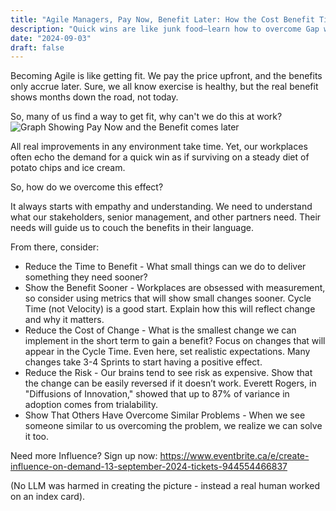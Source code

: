 ```yaml
---
title: "Agile Managers, Pay Now, Benefit Later: How the Cost Benefit Timing Gap Undermines Your Influence"
description: "Quick wins are like junk food—learn how to overcome Gap without eating more sugar"
date: "2024-09-03"
draft: false
---
```


Becoming Agile is like getting fit. We pay the price upfront, and the benefits only accrue later. Sure, we all know exercise is healthy, but the real benefit shows months down the road, not today.

So, many of us find a way to get fit, why can't we do this at work?
![Graph Showing Pay Now and the Benefit comes later](src/content/images/CostBenefitTimingGap.jpg)

All real improvements in any environment take time. Yet, our workplaces often echo the demand for a quick win as if surviving on a steady diet of potato chips and ice cream.

So, how do we overcome this effect?

It always starts with empathy and understanding. We need to understand what our stakeholders, senior management, and other partners need. Their needs will guide us to couch the benefits in their language.

From there, consider:

- Reduce the Time to Benefit - What small things can we do to deliver something they need sooner?
- Show the Benefit Sooner - Workplaces are obsessed with measurement, so consider using metrics that will show small changes sooner. Cycle Time (not Velocity) is a good start. Explain how this will reflect change and why it matters.
- Reduce the Cost of Change - What is the smallest change we can implement in the short term to gain a benefit? Focus on changes that will appear in the Cycle Time. Even here, set realistic expectations. Many changes take 3-4 Sprints to start having a positive effect.
- Reduce the Risk - Our brains tend to see risk as expensive. Show that the change can be easily reversed if it doesn’t work. Everett Rogers, in "Diffusions of Innovation," showed that up to 87% of variance in adoption comes from trialability.
- Show That Others Have Overcome Similar Problems - When we see someone similar to us overcoming the problem, we realize we can solve it too.

Need more Influence? Sign up now: https://www.eventbrite.ca/e/create-influence-on-demand-13-september-2024-tickets-944554466837

(No LLM was harmed in creating the picture - instead a real human worked on an index card).
